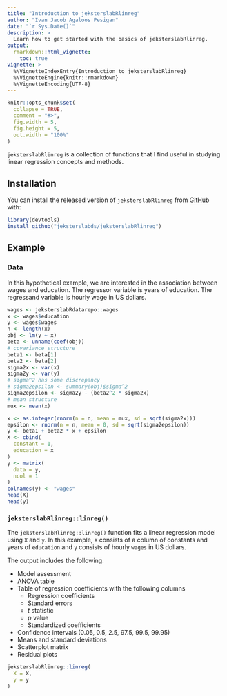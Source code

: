 ```yaml
---
title: "Introduction to jeksterslabRlinreg"
author: "Ivan Jacob Agaloos Pesigan"
date: "`r Sys.Date()`"
description: >
  Learn how to get started with the basics of jeksterslabRlinreg.
output:
  rmarkdown::html_vignette:
    toc: true
vignette: >
  %\VignetteIndexEntry{Introduction to jeksterslabRlinreg}
  %\VignetteEngine{knitr::rmarkdown}
  %\VignetteEncoding{UTF-8}
---
```


```r
knitr::opts_chunk$set(
  collapse = TRUE,
  comment = "#>",
  fig.width = 5,
  fig.height = 5,
  out.width = "100%"
)
```

`jeksterslabRlinreg` is a collection of functions that I find useful in studying linear regression concepts and methods.

## Installation

You can install the released version of `jeksterslabRlinreg` from [GitHub](https://github.com/jeksterslabds/jeksterslabRlinreg) with:

```r
library(devtools)
install_github("jeksterslabds/jeksterslabRlinreg")
```

## Example

### Data

In this hypothetical example,
we are interested in the association between wages and education.
The regressor variable is years of education.
The regressand variable is hourly wage in US dollars.

```r
wages <- jeksterslabRdatarepo::wages
x <- wages$education
y <- wages$wages
n <- length(x)
obj <- lm(y ~ x)
beta <- unname(coef(obj))
# covariance structure
beta1 <- beta[1]
beta2 <- beta[2]
sigma2x <- var(x)
sigma2y <- var(y)
# sigma^2 has some discrepancy
# sigma2epsilon <- summary(obj)$sigma^2
sigma2epsilon <- sigma2y - (beta2^2 * sigma2x)
# mean structure
mux <- mean(x)
```

```r
x <- as.integer(rnorm(n = n, mean = mux, sd = sqrt(sigma2x)))
epsilon <- rnorm(n = n, mean = 0, sd = sqrt(sigma2epsilon))
y <- beta1 + beta2 * x + epsilon
X <- cbind(
  constant = 1,
  education = x
)
y <- matrix(
  data = y,
  ncol = 1
)
colnames(y) <- "wages"
head(X)
head(y)
```

### `jeksterslabRlinreg::linreg()`

The `jeksterslabRlinreg::linreg()` function
fits a linear regression model using `X` and `y`.
In this example, `X` consists of a column of constants and years of `education`
and `y` consists of hourly `wages` in US dollars.

The output includes the following:

- Model assessment
- ANOVA table
- Table of regression coefficients with the following columns
  - Regression coefficients
  - Standard errors
  - $t$ statistic
  - $p$ value
  - Standardized coefficients
- Confidence intervals (0.05, 0.5, 2.5, 97.5, 99.5, 99.95)
- Means and standard deviations
- Scatterplot matrix
- Residual plots

```r
jeksterslabRlinreg::linreg(
  X = X,
  y = y
)
```
